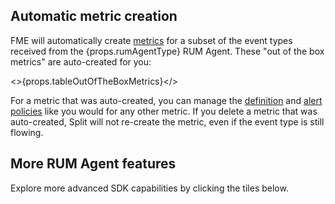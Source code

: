 ## Automatic metric creation

FME will automatically create [metrics](https://help.split.io/hc/en-us/articles/22005565241101-Metrics) for a subset of the event types received from the {props.rumAgentType} RUM Agent. These "out of the box metrics" are auto-created for you:

<>{props.tableOutOfTheBoxMetrics}</>

For a metric that was auto-created, you can manage the [definition](https://help.split.io/hc/en-us/articles/22005565241101-Metrics) and [alert policies](https://help.split.io/hc/en-us/articles/19832312225293-Configuring-metric-alerting) like you would for any other metric. If you delete a metric that was auto-created, Split will not re-create the metric, even if the event type is still flowing.

## More RUM Agent features

Explore more advanced SDK capabilities by clicking the tiles below.